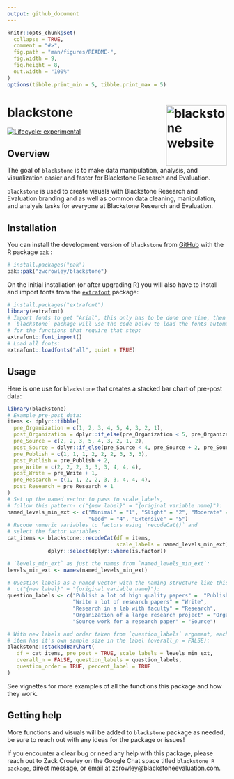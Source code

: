```yaml
---
output: github_document
---
```


<!-- README.md is generated from README.Rmd. Please edit that file -->

```r
knitr::opts_chunk$set(
  collapse = TRUE,
  comment = "#>",
  fig.path = "man/figures/README-",
  fig.width = 9,
  fig.height = 8,
  out.width = "100%"
)
options(tibble.print_min = 5, tibble.print_max = 5)
```

# blackstone <a href="https://zwcrowley.github.io/blackstone/"><img src="man/figures/logo.png" align="right" height="139" alt="blackstone website" /></a>

<!-- badges: start -->
[![Lifecycle: experimental](https://img.shields.io/badge/lifecycle-experimental-orange.svg)](https://lifecycle.r-lib.org/articles/stages.html#experimental)
<!-- badges: end -->

## Overview

The goal of `blackstone` is to make data manipulation, analysis, and visualization easier and faster for Blackstone Research and Evaluation.

`blackstone` is used to create visuals with Blackstone Research and Evaluation branding and as well as common data cleaning, 
manipulation, and analysis tasks for everyone at Blackstone Research and Evaluation.

## Installation

You can install the development version of `blackstone` from [GitHub](https://github.com/) with the R package [`pak`](https://pak.r-lib.org/) :

``` r
# install.packages("pak")
pak::pak("zwcrowley/blackstone")
```

On the initial installation (or after upgrading R) you will also have to install and import fonts from the [`extrafont`](https://github.com/wch/extrafont) package:

``` r
# install.packages("extrafont")
library(extrafont)
# Import fonts to get "Arial", this only has to be done one time, then
# `blackstone` package will use the code below to load the fonts automatically 
# for the functions that require that step:
extrafont::font_import()
# Load all fonts:
extrafont::loadfonts("all", quiet = TRUE)
```


## Usage

Here is one use for `blackstone` that creates a stacked bar chart of pre-post data:

```r
library(blackstone)
# Example pre-post data:
items <- dplyr::tibble(
  pre_Organization = c(1, 2, 3, 4, 5, 4, 3, 2, 1),
  post_Organization = dplyr::if_else(pre_Organization < 5, pre_Organization + 1, pre_Organization),
  pre_Source = c(2, 2, 3, 5, 4, 3, 2, 1, 2),
  post_Source = dplyr::if_else(pre_Source < 4, pre_Source + 2, pre_Source),
  pre_Publish = c(1, 1, 1, 2, 2, 2, 3, 3, 3),
  post_Publish = pre_Publish + 2,
  pre_Write = c(2, 2, 2, 3, 3, 3, 4, 4, 4),
  post_Write = pre_Write + 1,
  pre_Research = c(1, 1, 2, 2, 3, 3, 4, 4, 4),
  post_Research = pre_Research + 1
)
# Set up the named vector to pass to scale_labels, 
# follow this pattern- c("{new label}" = "{original variable name}"):
named_levels_min_ext <- c("Minimal" = "1", "Slight" = "2", "Moderate" = "3", 
                          "Good" = "4", "Extensive" = "5")
# Recode numeric variables to factors using `recodeCat()` and 
# select the factor variables:
cat_items <- blackstone::recodeCat(df = items, 
                                   scale_labels = named_levels_min_ext) %>% 
             dplyr::select(dplyr::where(is.factor))

# `levels_min_ext` as just the names from `named_levels_min_ext`:
levels_min_ext <- names(named_levels_min_ext)

# Question labels as a named vector with the naming structure like this:
#  c("{new label}" = "{original variable name}"):
question_labels <- c("Publish a lot of high quality papers" =  "Publish",
                     "Write a lot of research papers" = "Write",
                     "Research in a lab with faculty" = "Research",
                     "Organization of a large research project" = "Organization",
                     "Source work for a research paper" = "Source")

# With new labels and order taken from `question_labels` argument, each 
# item has it's own sample size in the label (overall_n = FALSE):
blackstone::stackedBarChart(
   df = cat_items, pre_post = TRUE, scale_labels = levels_min_ext, 
   overall_n = FALSE, question_labels = question_labels, 
   question_order = TRUE, percent_label = TRUE
)

```

See vignettes for more examples of all the functions this package and how they work.

## Getting help

More functions and visuals will be added to `blackstone` package as needed, be sure to reach out with any ideas for the package or issues!

If you encounter a clear bug or need any help with this package, please reach out to Zack Crowley on the Google Chat space titled `blackstone R package`,
direct message, or email at zcrowley@blackstoneevaluation.com. 

